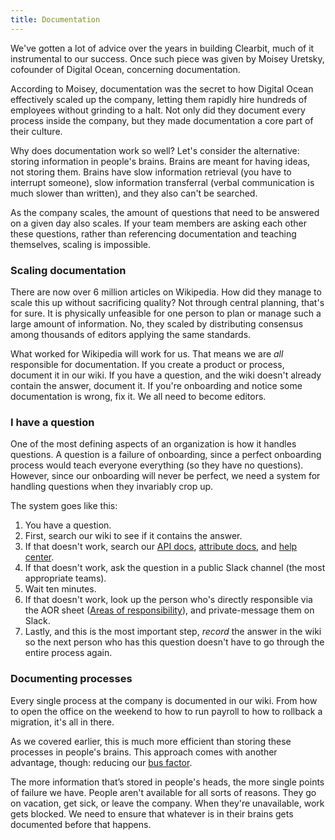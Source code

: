 ```yaml
---
title: Documentation
---
```



We've gotten a lot of advice over the years in building Clearbit, much of it instrumental to our success. Once such piece was given by Moisey Uretsky, cofounder of Digital Ocean, concerning documentation.

According to Moisey, documentation was the secret to how Digital Ocean effectively scaled up the company, letting them rapidly hire hundreds of employees without grinding to a halt. Not only did they document every process inside the company, but they made documentation a core part of their culture.

Why does documentation work so well? Let's consider the alternative: storing information in people's brains. Brains are meant for having ideas, not storing them. Brains have slow information retrieval (you have to interrupt someone), slow information transferral (verbal communication is much slower than written), and they also can't be searched.

As the company scales, the amount of questions that need to be answered on a given day also scales. If your team members are asking each other these questions, rather than referencing documentation and teaching themselves, scaling is impossible.

### Scaling documentation

There are now over 6 million articles on Wikipedia. How did they manage to scale this up without sacrificing quality? Not through central planning, that's for sure. It is physically unfeasible for one person to plan or manage such a large amount of information. No, they scaled by distributing consensus among thousands of editors applying the same standards.

What worked for Wikipedia will work for us. That means we are *all* responsible for documentation. If you create a product or process, document it in our wiki. If you have a question, and the wiki doesn't already contain the answer, document it. If you're onboarding and notice some documentation is wrong, fix it. We all need to become editors.

### I have a question

One of the most defining aspects of an organization is how it handles questions. A question is a failure of onboarding, since a perfect onboarding process would teach everyone everything (so they have no questions). However, since our onboarding will never be perfect, we need a system for handling questions when they invariably crop up.

The system goes like this:

1. You have a question.
2. First, search our wiki to see if it contains the answer.
3. If that doesn't work, search our [API docs](http://clearbit.com/docs), [attribute docs](http://clearbit.com/attributes), and [help center](https://help.clearbit.com/).
4. If that doesn't work, ask the question in a public Slack channel (the most appropriate teams).
5. Wait ten minutes.
6. If that doesn't work, look up the person who's directly responsible via the AOR sheet ([Areas of responsibility](/information-sharing/areas-of-responsibility)), and private-message them on Slack.
7. Lastly, and this is the most important step, *record* the answer in the wiki so the next person who has this question doesn't have to go through the entire process again.

### Documenting processes

Every single process at the company is documented in our wiki. From how to open the office on the weekend to how to run payroll to how to rollback a migration, it's all in there.

As we covered earlier, this is much more efficient than storing these processes in people's brains. This approach comes with another advantage, though: reducing our [bus factor](https://deviq.com/bus-factor/).

The more information that’s stored in people's heads, the more single points of failure we have. People aren't available for all sorts of reasons. They go on vacation, get sick, or leave the company. When they're unavailable, work gets blocked. We need to ensure that whatever is in their brains gets documented before that happens.